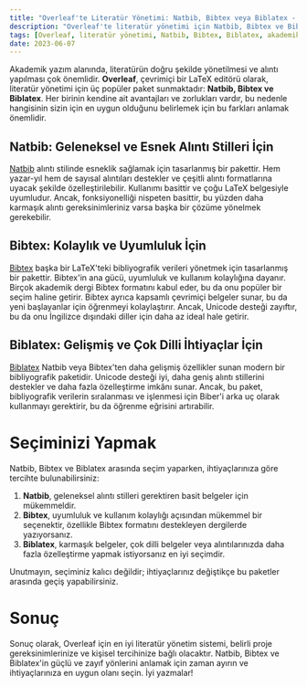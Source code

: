 ```yaml
---
title: "Overleaf'te Literatür Yönetimi: Natbib, Bibtex veya Biblatex - Sizin İçin En İyi Olan Hangisi?"
description: "Overleaf'te literatür yönetimi için Natbib, Bibtex ve Biblatex'i karşılaştırarak, yazma ihtiyaçlarınıza en uygun seçeneği belirlemenizi sağlar."
tags: [Overleaf, literatür yönetimi, Natbib, Bibtex, Biblatex, akademik yazı, alıntı yönetimi]
date: 2023-06-07
---
```



<CiteDrive />

Akademik yazım alanında, literatürün doğru şekilde yönetilmesi ve alıntı yapılması çok önemlidir. **Overleaf**, çevrimiçi bir LaTeX editörü olarak, literatür yönetimi için üç popüler paket sunmaktadır: **Natbib, Bibtex ve Biblatex**. Her birinin kendine ait avantajları ve zorlukları vardır, bu nedenle hangisinin sizin için en uygun olduğunu belirlemek için bu farkları anlamak önemlidir.

## Natbib: Geleneksel ve Esnek Alıntı Stilleri İçin

[Natbib](https://ctan.org/pkg/natbib) alıntı stilinde esneklik sağlamak için tasarlanmış bir pakettir. Hem yazar-yıl hem de sayısal alıntıları destekler ve çeşitli alıntı formatlarına uyacak şekilde özelleştirilebilir. Kullanımı basittir ve çoğu LaTeX belgesiyle uyumludur. Ancak, fonksiyonelliği nispeten basittir, bu yüzden daha karmaşık alıntı gereksinimleriniz varsa başka bir çözüme yönelmek gerekebilir.

## Bibtex: Kolaylık ve Uyumluluk İçin

[Bibtex](https://ctan.org/pkg/bibtex) başka bir LaTeX'teki bibliyografik verileri yönetmek için tasarlanmış bir pakettir. Bibtex'in ana gücü, uyumluluk ve kullanım kolaylığına dayanır. Birçok akademik dergi Bibtex formatını kabul eder, bu da onu popüler bir seçim haline getirir. Bibtex ayrıca kapsamlı çevrimiçi belgeler sunar, bu da yeni başlayanlar için öğrenmeyi kolaylaştırır. Ancak, Unicode desteği zayıftır, bu da onu İngilizce dışındaki diller için daha az ideal hale getirir.

## Biblatex: Gelişmiş ve Çok Dilli İhtiyaçlar İçin

[Biblatex](https://ctan.org/pkg/biblatex) Natbib veya Bibtex'ten daha gelişmiş özellikler sunan modern bir bibliyografik paketidir. Unicode desteği iyi, daha geniş alıntı stillerini destekler ve daha fazla özelleştirme imkânı sunar. Ancak, bu paket, bibliyografik verilerin sıralanması ve işlenmesi için Biber'i arka uç olarak kullanmayı gerektirir, bu da öğrenme eğrisini artırabilir.

# Seçiminizi Yapmak

Natbib, Bibtex ve Biblatex arasında seçim yaparken, ihtiyaçlarınıza göre tercihte bulunabilirsiniz:

1. **Natbib**, geleneksel alıntı stilleri gerektiren basit belgeler için mükemmeldir.
2. **Bibtex**, uyumluluk ve kullanım kolaylığı açısından mükemmel bir seçenektir, özellikle Bibtex formatını destekleyen dergilerde yazıyorsanız.
3. **Biblatex**, karmaşık belgeler, çok dilli belgeler veya alıntılarınızda daha fazla özelleştirme yapmak istiyorsanız en iyi seçimdir.

Unutmayın, seçiminiz kalıcı değildir; ihtiyaçlarınız değiştikçe bu paketler arasında geçiş yapabilirsiniz.

# Sonuç

Sonuç olarak, Overleaf için en iyi literatür yönetim sistemi, belirli proje gereksinimlerinize ve kişisel tercihinize bağlı olacaktır. Natbib, Bibtex ve Biblatex'in güçlü ve zayıf yönlerini anlamak için zaman ayırın ve ihtiyaçlarınıza en uygun olanı seçin. İyi yazmalar!
